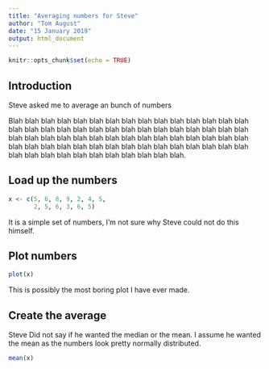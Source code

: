 ```yaml
---
title: "Averaging numbers for Steve"
author: "Tom August"
date: "15 January 2019"
output: html_document
---
```


```r
knitr::opts_chunk$set(echo = TRUE)
```

## Introduction

Steve asked me to average an bunch of numbers

Blah blah blah blah blah blah blah blah blah blah blah blah blah blah blah blah blah blah blah blah blah blah blah blah blah blah blah blah blah blah blah blah blah blah blah blah blah blah blah blah blah blah blah blah blah blah blah blah blah blah blah blah blah blah blah blah blah blah blah blah blah blah blah blah blah blah blah blah blah blah blah.

## Load up the numbers 

```r
x <- c(5, 6, 8, 9, 2, 4, 5,
       2, 5, 6, 3, 6, 5)
```

It is a simple set of numbers, I'm not sure why Steve could not do this himself.

## Plot numbers

```r
plot(x)
```

This is possibly the most boring plot I have ever made.

## Create the average

Steve Did not say if he wanted the median or the mean. I assume he wanted the mean as the numbers look pretty normally distributed.

```r
mean(x)
```